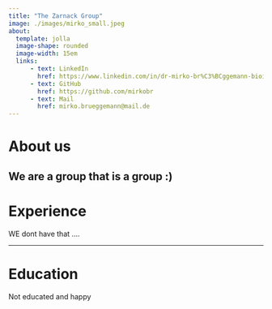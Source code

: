 ```yaml
---
title: "The Zarnack Group"
image: ./images/mirko_small.jpeg
about: 
  template: jolla
  image-shape: rounded
  image-width: 15em
  links:
      - text: LinkedIn
        href: https://www.linkedin.com/in/dr-mirko-br%C3%BCggemann-bioinformatic/
      - text: GitHub
        href: https://github.com/mirkobr
      - text: Mail
        href: mirko.brueggemann@mail.de
---
```


# **About us**

## We are a group that is a group :)

# **Experience**

WE dont have that ....

------------------------------------------------------------------------

# **Education**

Not educated and happy
